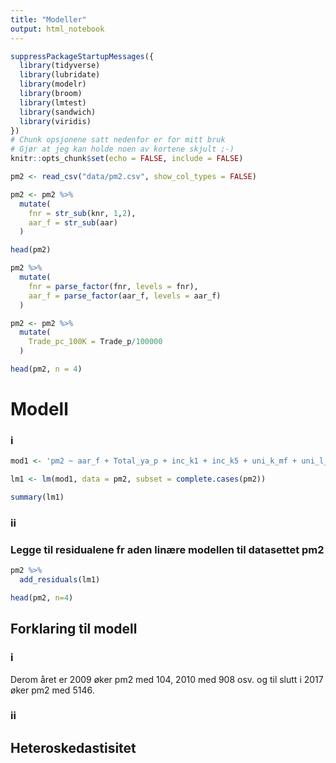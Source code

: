 ```yaml
---
title: "Modeller"
output: html_notebook
---
```


```r
suppressPackageStartupMessages({
  library(tidyverse)
  library(lubridate)
  library(modelr)
  library(broom)
  library(lmtest)
  library(sandwich)
  library(viridis)
})
# Chunk opsjonene satt nedenfor er for mitt bruk
# Gjør at jeg kan holde noen av kortene skjult ;-)
knitr::opts_chunk$set(echo = FALSE, include = FALSE)
```


```r
pm2 <- read_csv("data/pm2.csv", show_col_types = FALSE)
```


```r
pm2 <- pm2 %>% 
  mutate(
    fnr = str_sub(knr, 1,2),
    aar_f = str_sub(aar)
  )
```


```r
head(pm2)
```


```r
pm2 %>% 
  mutate(
    fnr = parse_factor(fnr, levels = fnr),
    aar_f = parse_factor(aar_f, levels = aar_f)
  )
```


```r
pm2 <- pm2 %>% 
  mutate(
    Trade_pc_100K = Trade_p/100000
  ) 
```

```r
head(pm2, n = 4)
```

# Modell

### i

```r
mod1 <- 'pm2 ~ aar_f + Total_ya_p + inc_k1 + inc_k5 + uni_k_mf + uni_l_mf + Trade_pc_100K'
```


```r
lm1 <- lm(mod1, data = pm2, subset = complete.cases(pm2))
```

```r
summary(lm1)
```

### ii

### Legge til residualene fr aden linære modellen til datasettet pm2

```r
pm2 %>% 
  add_residuals(lm1)

head(pm2, n=4)
```

## Forklaring til modell

### i 
Derom året er 2009 øker pm2 med 104, 2010 med 908 osv. og til slutt i 2017 øker pm2 med 5146. 

### ii 


## Heteroskedastisitet 
